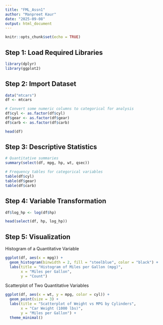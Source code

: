 ```yaml
---
title: "FML_Assn1"
author: "Manpreet Kaur"
date: "2025-09-08"
output: html_document
---
```


```r
knitr::opts_chunk$set(echo = TRUE)
```
## Step 1: Load Required Libraries
```r
library(dplyr)
library(ggplot2)
```
## Step 2: Import Dataset
```r
data("mtcars")
df <- mtcars

# Convert some numeric columns to categorical for analysis
df$cyl <- as.factor(df$cyl)
df$gear <- as.factor(df$gear)
df$carb <- as.factor(df$carb)

head(df)

```

## Step 3: Descriptive Statistics
```r
# Quantitative summaries
summary(select(df, mpg, hp, wt, qsec))

# Frequency tables for categorical variables
table(df$cyl)
table(df$gear)
table(df$carb)
```

## Step 4: Variable Transformation
```r
df$log_hp <- log(df$hp)

head(select(df, hp, log_hp))
```

## Step 5: Visualization
Histogram of a Quantitative Variable
```r
ggplot(df, aes(x = mpg)) +
  geom_histogram(binwidth = 2, fill = "steelblue", color = "black") +
  labs(title = "Histogram of Miles per Gallon (mpg)",
       x = "Miles per Gallon",
       y = "Count")

```

Scatterplot of Two Quantitative Variables
```r
ggplot(df, aes(x = wt, y = mpg, color = cyl)) +
  geom_point(size = 3) +
  labs(title = "Scatterplot of Weight vs MPG by Cylinders",
       x = "Car Weight (1000 lbs)",
       y = "Miles per Gallon") +
  theme_minimal()

```

```r
```

```r
```

```r
```
